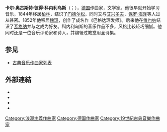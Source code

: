 {{Infobox classical
| 中文名       = 科内利乌斯
| 画像         = peter cornelius.jpg
| 附注         =      
| 原文名       = Carl August Peter Cornelius
| 国别         = 德国    
| 出生日期     = {{birth date|1824|12|24}}
| 出生地       = 美因茨
| 逝世日期     = {{death date and age|1874|10|26|1824|12|24}}
| 逝世地       = 美因茨
| 所属时期     = 浪漫主义
| 所属乐派     =  
| 擅长作品类型 = 歌剧，艺术歌曲
| 代表作       = 歌剧《巴格达理发师》，大量艺术歌曲
| 师从         = 
| 学生         = 
| 官方网站     = 
}}

'''卡尔·奥古斯特·彼得·科内利乌斯'''（{{lang-de|Carl August Peter Cornelius}}；{{bd|1824年|12月24日|1874年|10月26日|catIdx=C}}），[[德国|德国]]作曲家，文学家。他很早就开始学习音乐，1844年移居[[柏林|柏林]]，结识了[[费利克斯·门德尔松·巴托尔迪|门德尔松]]，同时又与[[艾兴多夫|艾兴多夫]]，[[保罗·海泽|保罗·海泽]]等人过从甚密。1852年他移居[[魏玛|魏玛]]，创作了成名作《巴格达理发师》。后来他在[[维也纳|维也纳]]结识了[[瓦格纳|瓦格纳]]并与之成为好友。科内利乌斯的音乐作品不多，风格比较轻巧细腻。他同时还是一位音乐评论家和诗人，并编辑过教堂用圣诗集。

== 参见 ==
* [[古典音乐作曲家列表|古典音乐作曲家列表]]

== 外部連結 ==
* {{Internet Archive author |sname=Peter Cornelius}}
* {{Librivox author |id=3509}}
* {{IMSLP|id=Cornelius, Peter}}
* {{ChoralWiki}}

{{Authority control}}

{{DEFAULTSORT:Cornelius, Peter}}
[[Category:浪漫主義作曲家|Category:浪漫主義作曲家]]
[[Category:德国作曲家|Category:德国作曲家]]
[[Category:19世紀古典音樂作曲家|Category:19世紀古典音樂作曲家]]